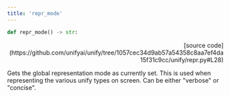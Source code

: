 ```yaml
---
title: 'repr_mode'
---
```


```python
def repr_mode() -> str:
```

<p align="right">[source code](https://github.com/unifyai/unify/tree/1057cec34d9ab57a54358c8aa7ef4da15f31c9cc/unify/repr.py#L28)</p>

Gets the global representation mode as currently set. This is used when representing
the various unify types on screen. Can be either "verbose" or "concise".